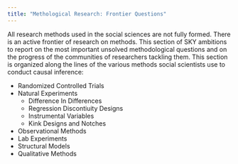 ```yaml
---
title: "Methological Research: Frontier Questions"
---
```


All research methods used in the social sciences are not fully formed.
There is an active frontier of research on methods. 
This section of SKY ambitions to report on the most important unsolved methodological questions and on the progress of the communities of researchers tackling them.
This section is organized along the lines of the various methods social scientists use to conduct causal inference:

* Randomized Controlled Trials
* Natural Experiments
  + Difference In Differences
  + Regression Discontiuity Designs
  + Instrumental Variables
  + Kink Designs and Notches
* Observational Methods
* Lab Experiments
* Structural Models
* Qualitative Methods
